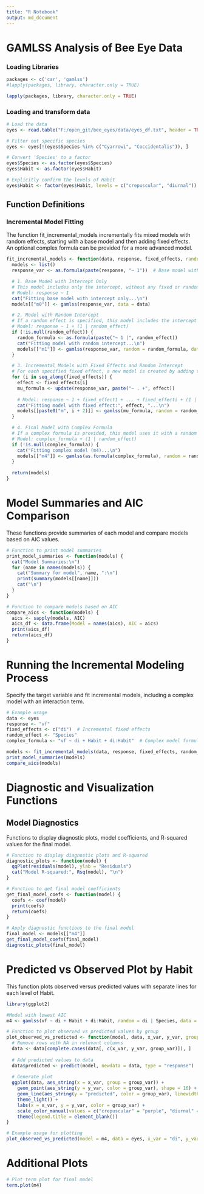 ```yaml
---
title: "R Notebook"
output: md_document
---
```

# GAMLSS Analysis of Bee Eye Data

### Loading Libraries
```r
packages <- c('car', 'gamlss')
#lapply(packages, library, character.only = TRUE)
```

```r
lapply(packages, library, character.only = TRUE)
```


### Loading and transform data

```r
# Load the data
eyes <- read.table("F:/open_git/bee_eyes/data/eyes_df.txt", header = TRUE, sep = "\t")

# Filter out specific species
eyes <- eyes[!(eyes$Species %in% c("Cyarrowi", "Coccidentalis")), ]

# Convert 'Species' to a factor
eyes$Species <- as.factor(eyes$Species)
eyes$Habit <- as.factor(eyes$Habit)

# Explicitly confirm the levels of Habit
eyes$Habit <- factor(eyes$Habit, levels = c("crepuscular", "diurnal"))
```


## Function Definitions
### Incremental Model Fitting
The function fit_incremental_models incrementally fits mixed models with random effects, starting with a base model and then adding fixed effects. An optional complex formula can be provided for a more advanced model.

```r
fit_incremental_models <- function(data, response, fixed_effects, random_effect = NULL, complex_formula = NULL) {
  models <- list()
  response_var <- as.formula(paste(response, "~ 1"))  # Base model with intercept only

  # 1. Base Model with Intercept Only
  # This model includes only the intercept, without any fixed or random effects.
  # Model: response ~ 1
  cat("Fitting base model with intercept only...\n")
  models[["m0"]] <- gamlss(response_var, data = data)

  # 2. Model with Random Intercept
  # If a random effect is specified, this model includes the intercept and the random effect.
  # Model: response ~ 1 + (1 | random_effect)
  if (!is.null(random_effect)) {
    random_formula <- as.formula(paste("~ 1 |", random_effect))
    cat("Fitting model with random intercept...\n")
    models[["m1"]] <- gamlss(response_var, random = random_formula, data = data)
  }

  # 3. Incremental Models with Fixed Effects and Random Intercept
  # For each specified fixed effect, a new model is created by adding the effect to the base model with a random intercept.
  for (i in seq_along(fixed_effects)) {
    effect <- fixed_effects[i]
    mu_formula <- update(response_var, paste("~ . +", effect))
    
    # Model: response ~ 1 + fixed_effect1 + ... + fixed_effecti + (1 | random_effect)
    cat("Fitting model with fixed effect:", effect, "...\n")
    models[[paste0("m", i + 2)]] <- gamlss(mu_formula, random = random_formula, data = data)
  }

  # 4. Final Model with Complex Formula
  # If a complex formula is provided, this model uses it with a random intercept.
  # Model: complex_formula + (1 | random_effect)
  if (!is.null(complex_formula)) {
    cat("Fitting complex model (m4)...\n")
    models[["m4"]] <- gamlss(as.formula(complex_formula), random = random_formula, data = data)
  }
  
  return(models)
}
```

# Model Summaries and AIC Comparison

These functions provide summaries of each model and compare models based on AIC values.
```r
# Function to print model summaries
print_model_summaries <- function(models) {
  cat("Model Summaries:\n")
  for (name in names(models)) {
    cat("Summary for model", name, ":\n")
    print(summary(models[[name]]))
    cat("\n")
  }
}

# Function to compare models based on AIC
compare_aics <- function(models) {
  aics <- sapply(models, AIC)
  aics_df <- data.frame(Model = names(aics), AIC = aics)
  print(aics_df)
  return(aics_df)
}

```

# Running the Incremental Modeling Process

Specify the target variable and fit incremental models, including a complex model with an interaction term.

```r
# Example usage
data <- eyes
response <- "vf"
fixed_effects <- c("di")  # Incremental fixed effects
random_effect <- "Species"
complex_formula <- "vf ~ di + Habit + di:Habit"  # Complex model formula for m4

models <- fit_incremental_models(data, response, fixed_effects, random_effect, complex_formula)
print_model_summaries(models)
compare_aics(models)

```

# Diagnostic and Visualization Functions
## Model Diagnostics
Functions to display diagnostic plots, model coefficients, and R-squared values for the final model.
```r
# Function to display diagnostic plots and R-squared
diagnostic_plots <- function(model) {
  qqPlot(residuals(model), ylab = "Residuals")
  cat("Model R-squared:", Rsq(model), "\n")
}

# Function to get final model coefficients
get_final_model_coefs <- function(model) {
  coefs <- coef(model)
  print(coefs)
  return(coefs)
}

# Apply diagnostic functions to the final model
final_model <- models[["m4"]]
get_final_model_coefs(final_model)
diagnostic_plots(final_model)

```
# Predicted vs Observed Plot by Habit

This function plots observed versus predicted values with separate lines for each level of Habit.

```r
library(ggplot2)

#Model with lowest AIC
m4 <- gamlss(vf ~ di + Habit + di:Habit, random = di | Species, data = eyes)

# Function to plot observed vs predicted values by group
plot_observed_vs_predicted <- function(model, data, x_var, y_var, group_var = "Habit") {
  # Remove rows with NA in relevant columns
  data <- data[complete.cases(data[, c(x_var, y_var, group_var)]), ]
  
  # Add predicted values to data
  data$predicted <- predict(model, newdata = data, type = "response")
  
  # Generate plot
  ggplot(data, aes_string(x = x_var, group = group_var)) +
    geom_point(aes_string(y = y_var, color = group_var), shape = 16) +  # Observed points
    geom_line(aes_string(y = "predicted", color = group_var), linewidth = 1) +  # Predicted lines
    theme_light() +
    labs(x = x_var, y = y_var, color = group_var) +
    scale_color_manual(values = c("crepuscular" = "purple", "diurnal" = "orange")) +
    theme(legend.title = element_blank())
}

# Example usage for plotting
plot_observed_vs_predicted(model = m4, data = eyes, x_var = "di", y_var = "vf", group_var ="Habit")

```
# Additional Plots

```r
# Plot term plot for final model
term.plot(m4)

```


